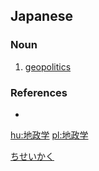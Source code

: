 ==Japanese==
{{ja-kanjitab|ち|せい|がく|yomi=on}}

===Noun===
{{ja-noun|ちせいがく}}

# [[geopolitics]]

===References===
* {{R:Shogakukan}}

[[Category:ja:Politics|ちせいかく]]

[[hu:地政学]]
[[pl:地政学]]